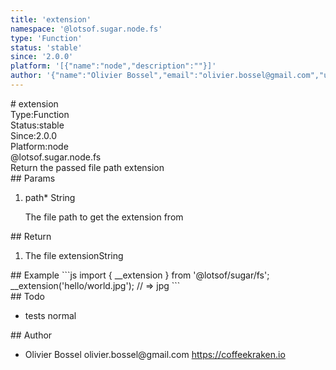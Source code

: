 ```yaml
---
title: 'extension'
namespace: '@lotsof.sugar.node.fs'
type: 'Function'
status: 'stable'
since: '2.0.0'
platform: '[{"name":"node","description":""}]'
author: '{"name":"Olivier Bossel","email":"olivier.bossel@gmail.com","url":"https://coffeekraken.io"}'
---
```

<div class="docmap-mdx">
# extension
<div class="_metas">
<div class="_type"><span class="_type-label">Type:</span><span class="_type-value">Function</span></div>
<div class="_status"><span class="_status-label">Status:</span><span class="_status-value -stable">stable</span></div>
<div class="_since"><span class="_since-label">Since:</span><span class="_since-value">2.0.0</span></div>
<div class="_platform"><span class="_platform-label">Platform:</span><span class="_platform-value">node</span></div>
</div>
<div class="_namespace">@lotsof.sugar.node.fs</div>
<div class="_description">
Return the passed file path extension
</div>
<div class="_params">
## Params
<ol class="_list">
<li class="_item">
<span class="_name">path<span class="_required">*</span></span><span class="_default"></span> <span class="_type">String</span>
<p class="_description">The file path to get the extension from</p>
</li>
</ol>
</div>
<div class="_return">
## Return
<ol class="_list">
<li class="_item">
<span class="_description">The file extension</span><span class="_default"></span><span class="_type">String</span>
</li>
</ol>
</div>
<div class="_examples">
## Example
```js
import { __extension } from '@lotsof/sugar/fs';
__extension('hello/world.jpg'); // => jpg
```
</div>
<div class="_todo">
## Todo
<ul class="_list">
<li class="_item">
<span class="_description">tests</span>
<span class="_priority -normal">normal</span>
</li>
</ul>
</div>
<div class="_author">
## Author
<ul class="_list">
<li class="_item">
<span class="_name">Olivier Bossel</span>
<span class="_email">olivier.bossel@gmail.com</span>
<a href="https://coffeekraken.io" target="_blank" class="_url">https://coffeekraken.io</a>
</li>
</ul>
</div>
</div>